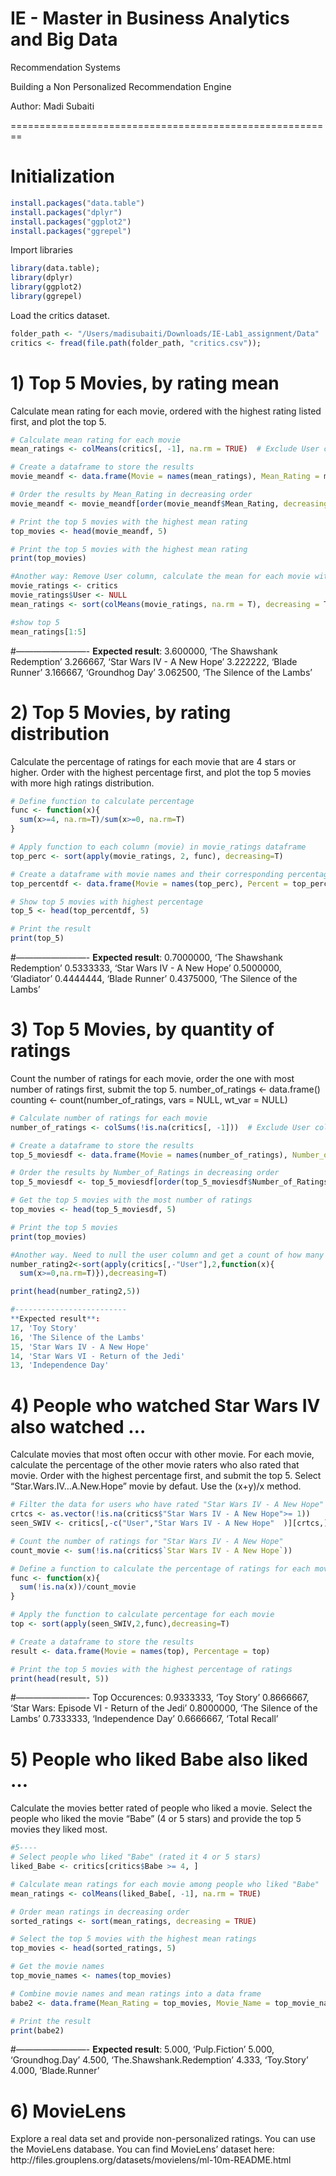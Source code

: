 # IE - Master in Business Analytics and Big Data
Recommendation Systems

Building a Non Personalized Recommendation Engine

Author: Madi Subaiti

========================================================

# Initialization

```r
install.packages("data.table")
install.packages("dplyr")
install.packages("ggplot2")
install.packages("ggrepel")
```

Import libraries

```r
library(data.table);
library(dplyr)
library(ggplot2)
library(ggrepel)
```


Load the critics dataset.

```r
folder_path <- "/Users/madisubaiti/Downloads/IE-Lab1_assignment/Data"
critics <- fread(file.path(folder_path, "critics.csv"));

```


# 1) Top 5 Movies, by rating mean
Calculate mean rating for each movie, ordered with the highest rating listed first, and plot the top 5.

```r

# Calculate mean rating for each movie
mean_ratings <- colMeans(critics[, -1], na.rm = TRUE)  # Exclude User column

# Create a dataframe to store the results
movie_meandf <- data.frame(Movie = names(mean_ratings), Mean_Rating = mean_ratings)

# Order the results by Mean_Rating in decreasing order
movie_meandf <- movie_meandf[order(movie_meandf$Mean_Rating, decreasing = TRUE), ]

# Print the top 5 movies with the highest mean rating
top_movies <- head(movie_meandf, 5)

# Print the top 5 movies with the highest mean rating
print(top_movies)
```

```r
#Another way: Remove User column, calculate the mean for each movie within the movie_ratings dataframe excluding any NAs. 
movie_ratings <- critics
movie_ratings$User <- NULL
mean_ratings <- sort(colMeans(movie_ratings, na.rm = T), decreasing = T)

#show top 5
mean_ratings[1:5]

```

#-------------------------
**Expected result**:
3.600000, 'The Shawshank Redemption'
3.266667, 'Star Wars IV - A New Hope'
3.222222, 'Blade Runner'
3.166667, 'Groundhog Day'
3.062500, 'The Silence of the Lambs'




# 2) Top 5 Movies, by rating distribution
Calculate the percentage of ratings for each movie that are 4 stars or higher. Order with the highest percentage first, and plot the top 5 movies with more high ratings distribution.


```r
# Define function to calculate percentage
func <- function(x){
  sum(x>=4, na.rm=T)/sum(x>=0, na.rm=T)
}

# Apply function to each column (movie) in movie_ratings dataframe
top_perc <- sort(apply(movie_ratings, 2, func), decreasing=T)

# Create a dataframe with movie names and their corresponding percentages
top_percentdf <- data.frame(Movie = names(top_perc), Percent = top_perc)

# Show top 5 movies with highest percentage
top_5 <- head(top_percentdf, 5)

# Print the result
print(top_5)
```


#-------------------------
**Expected result**:
0.7000000, 'The Shawshank Redemption'
0.5333333, 'Star Wars IV - A New Hope'
0.5000000, 'Gladiator'
0.4444444, 'Blade Runner'
0.4375000, 'The Silence of the Lambs'




# 3) Top 5 Movies, by quantity of ratings
Count the number of ratings for each movie, order the one with most number of ratings first, submit the top 5.
number_of_ratings <- data.frame()
counting <- count(number_of_ratings, vars = NULL, wt_var = NULL)
```r

# Calculate number of ratings for each movie
number_of_ratings <- colSums(!is.na(critics[, -1]))  # Exclude User column

# Create a dataframe to store the results
top_5_moviesdf <- data.frame(Movie = names(number_of_ratings), Number_of_Ratings = number_of_ratings)

# Order the results by Number_of_Ratings in decreasing order
top_5_moviesdf <- top_5_moviesdf[order(top_5_moviesdf$Number_of_Ratings, decreasing = TRUE), ]

# Get the top 5 movies with the most number of ratings
top_movies <- head(top_5_moviesdf, 5)

# Print the top 5 movies
print(top_movies)
```

```r
#Another way. Need to null the user column and get a count of how many ratings each movie has without nulls
number_rating2<-sort(apply(critics[,-"User"],2,function(x){
  sum(x>=0,na.rm=T)}),decreasing=T)

print(head(number_rating2,5))
```

```r
#-------------------------
**Expected result**:
17, 'Toy Story'
16, 'The Silence of the Lambs'
15, 'Star Wars IV - A New Hope'
14, 'Star Wars VI - Return of the Jedi'
13, 'Independence Day'

```


# 4) People who watched Star Wars IV also watched ...
Calculate movies that most often occur with other movie. For each movie, calculate the percentage of the other movie raters who also rated that movie. Order with the highest percentage first, and submit the top 5. Select "Star.Wars.IV...A.New.Hope" movie by defaut. Use the (x+y)/x method.
```r

# Filter the data for users who have rated "Star Wars IV - A New Hope"
crtcs <- as.vector(!is.na(critics$"Star Wars IV - A New Hope">= 1))
seen_SWIV <- critics[,-c("User","Star Wars IV - A New Hope"  )][crtcs,]

# Count the number of ratings for "Star Wars IV - A New Hope"
count_movie <- sum(!is.na(critics$`Star Wars IV - A New Hope`))

# Define a function to calculate the percentage of ratings for each movie
func <- function(x){
  sum(!is.na(x))/count_movie
}

# Apply the function to calculate percentage for each movie
top <- sort(apply(seen_SWIV,2,func),decreasing=T)

# Create a dataframe to store the results
result <- data.frame(Movie = names(top), Percentage = top)

# Print the top 5 movies with the highest percentage of ratings
print(head(result, 5))

```
#-------------------------
Top Occurences:
0.9333333, 'Toy Story'
0.8666667, 'Star Wars: Episode VI - Return of the Jedi'
0.8000000, 'The Silence of the Lambs'
0.7333333, 'Independence Day'
0.6666667, 'Total Recall'




# 5) People who liked Babe also liked ...
Calculate the movies better rated of people who liked a movie. Select the people who liked the movie "Babe" (4 or 5 stars) and provide the top 5 movies they liked most.
```r

#5----
# Select people who liked "Babe" (rated it 4 or 5 stars)
liked_Babe <- critics[critics$Babe >= 4, ]

# Calculate mean ratings for each movie among people who liked "Babe"
mean_ratings <- colMeans(liked_Babe[, -1], na.rm = TRUE)

# Order mean ratings in decreasing order
sorted_ratings <- sort(mean_ratings, decreasing = TRUE)

# Select the top 5 movies with the highest mean ratings
top_movies <- head(sorted_ratings, 5)

# Get the movie names
top_movie_names <- names(top_movies)

# Combine movie names and mean ratings into a data frame
babe2 <- data.frame(Mean_Rating = top_movies, Movie_Name = top_movie_names)

# Print the result
print(babe2)

```
#-------------------------
**Expected result**:
5.000, 'Pulp.Fiction'
5.000, 'Groundhog.Day'
4.500, 'The.Shawshank.Redemption'
4.333, 'Toy.Story'
4.000, 'Blade.Runner'



# 6) MovieLens
Explore a real data set and provide non-personalized ratings. You can use the MovieLens database. You can find MovieLens' dataset here: http://files.grouplens.org/datasets/movielens/ml-10m-README.html
